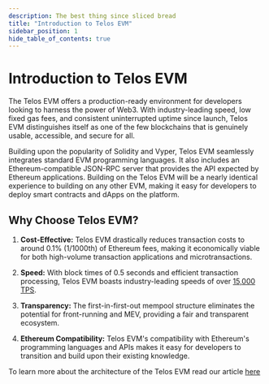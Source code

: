```yaml
---
description: The best thing since sliced bread
title: "Introduction to Telos EVM"
sidebar_position: 1
hide_table_of_contents: true
---
```


# Introduction to Telos EVM

The Telos EVM offers a production-ready environment for developers looking to harness the power of Web3. With industry-leading speed, low fixed gas fees, and consistent uninterrupted uptime since launch, Telos EVM distinguishes itself as one of the few blockchains that is genuinely usable, accessible, and secure for all.

Building upon the popularity of Solidity and Vyper, Telos EVM seamlessly integrates standard EVM programming languages. It also includes an Ethereum-compatible JSON-RPC server that provides the API expected by Ethereum applications. Building on the Telos EVM will be a nearly identical experience to building on any other EVM, making it easy for developers to deploy smart contracts and dApps on the platform.

## Why Choose Telos EVM?

1. **Cost-Effective:** Telos EVM drastically reduces transaction costs to around 0.1% (1/1000th) of Ethereum fees, making it economically viable for both high-volume transaction applications and microtransactions.

2. **Speed:** With block times of 0.5 seconds and efficient transaction processing, Telos EVM boasts industry-leading speeds of over [15,000 TPS](https://hellotelos.medium.com/telos-breaking-evm-transaction-records-f7a2a2de098d).

3. **Transparency:** The first-in-first-out mempool structure eliminates the potential for front-running and MEV, providing a fair and transparent ecosystem.

4. **Ethereum Compatibility:** Telos EVM's compatibility with Ethereum's programming languages and APIs makes it easy for developers to transition and build upon their existing knowledge.

To learn more about the architecture of the Telos EVM read our article [here](./overview-and-architecture)

